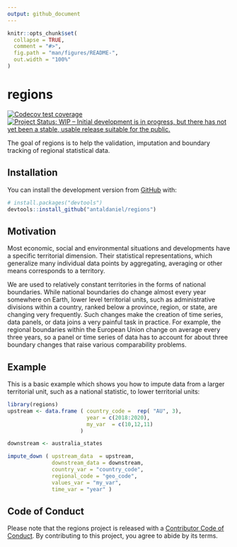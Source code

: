 ```yaml
---
output: github_document
---
```


<!-- README.md is generated from README.Rmd. Please edit that file -->

```r
knitr::opts_chunk$set(
  collapse = TRUE,
  comment = "#>",
  fig.path = "man/figures/README-",
  out.width = "100%"
)
```

# regions

<!-- badges: start -->
[![Codecov test coverage](https://codecov.io/gh/antaldaniel/regions/branch/master/graph/badge.svg)](https://codecov.io/gh/antaldaniel/regions?branch=master)
[![Project Status: WIP – Initial development is in progress, but there has not yet been a stable, usable release suitable for the public.](https://www.repostatus.org/badges/latest/wip.svg)](https://www.repostatus.org/#wip)


<!-- badges: end -->

The goal of regions is to help the validation, imputation and boundary tracking of regional statistical data.   

## Installation

You can install the development version from [GitHub](https://github.com/) with:

```r
# install.packages("devtools")
devtools::install_github("antaldaniel/regions")
```

## Motivation

Most economic, social and environmental situations and developments have a specific territorial dimension. Their statistical representations, which generalize many individual data points by aggregating, averaging or other means corresponds to a territory.

We are used to relatively constant territories in the forms of national boundaries. While national boundaries do change almost every year somewhere on Earth, lower level territorial units, such as administrative divisions within a country, ranked below a province, region, or state, are changing very frequently. Such changes make the creation of time series, data panels, or data joins a very painful task in practice. For example, the regional boundaries within the European Union change on average every three years, so a panel or time series of data has to account for about three boundary changes that raise various comparability problems.

## Example

This is a basic example which shows you how to impute data from a larger territorial unit, such as a national statistic, to lower territorial units:

```r
library(regions)
upstream <- data.frame ( country_code =  rep( "AU", 3),
                         year = c(2018:2020),
                         my_var  = c(10,12,11)
                       )

downstream <- australia_states

impute_down ( upstream_data  = upstream,
              downstream_data = downstream,
              country_var = "country_code",
              regional_code = "geo_code",
              values_var = "my_var",
              time_var = "year" )
```


## Code of Conduct

Please note that the regions project is released with a [Contributor Code of Conduct](https://contributor-covenant.org/version/2/0/CODE_OF_CONDUCT.html). By contributing to this project, you agree to abide by its terms.

